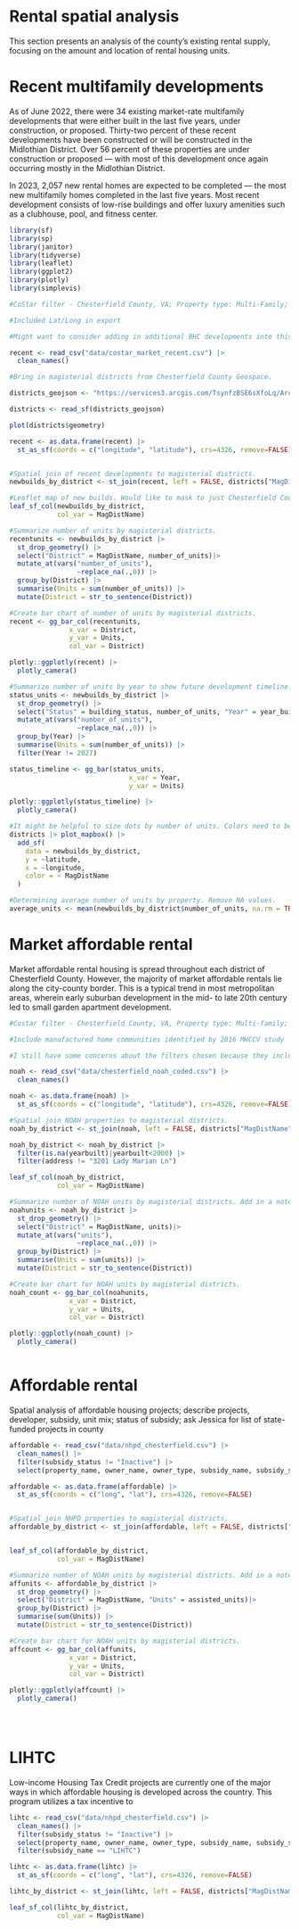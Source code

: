 # Rental spatial analysis

This section presents an analysis of the county’s existing rental supply, focusing on the amount and location of rental housing units. 

# Recent multifamily developments

As of June 2022, there were 34 existing market-rate multifamily developments that were either built in the last five years, under construction, or proposed. Thirty-two percent of these recent developments have been constructed or will be constructed in the Midlothian District. Over 56 percent of these properties are under construction or proposed --- with most of this development once again occurring mostly in the Midlothian District.

In 2023, 2,057 new rental homes are expected to be completed --- the most new multifamily homes completed in the last five years. Most recent development consists of low-rise buildings and offer luxury amenities such as a clubhouse, pool, and fitness center.


```r

library(sf)
library(sp)
library(janitor)
library(tidyverse)
library(leaflet)
library(ggplot2)
library(plotly)
library(simplevis)

```

```r

#CoStar filter - Chesterfield County, VA; Property type: Multi-Family; Construction status: Existing, Proposed, Under Construction; Year Built Min: 2017

#Included Lat/Long in export

#Might want to consider adding in additional BHC developments into this list of properties. Winchester Forest (160 units), Colbrook (152 units), and Horner Run (49 units). Swift Creek Station should be condensed into a single entry? Different buildings of different stories but same development. I emailed Jessica for information about this development. Would be nice to have that information included. Should probably email Lee about those BHC projects and get addresses and expected year built.

recent <- read_csv("data/costar_market_recent.csv") |> 
  clean_names()

#Bring in magisterial districts from Chesterfield County Geospace.

districts_geojson <- "https://services3.arcgis.com/TsynfzBSE6sXfoLq/ArcGIS/rest/services/Administrative/FeatureServer/9/query?outFields=*&where=1%3D1&f=geojson"

districts <- read_sf(districts_geojson)

plot(districts$geometry)

recent <- as.data.frame(recent) |> 
  st_as_sf(coords = c("longitude", "latitude"), crs=4326, remove=FALSE)


#Spatial join of recent developments to magisterial districts.
newbuilds_by_district <- st_join(recent, left = FALSE, districts["MagDistName"])

#Leaflet map of new builds. Would like to mask to just Chesterfield County.
leaf_sf_col(newbuilds_by_district,
            col_var = MagDistName)

#Summarize number of units by magisterial districts.
recentunits <- newbuilds_by_district |> 
  st_drop_geometry() |> 
  select("District" = MagDistName, number_of_units)|> 
  mutate_at(vars("number_of_units"),
                 ~replace_na(.,0)) |> 
  group_by(District) |> 
  summarise(Units = sum(number_of_units)) |> 
  mutate(District = str_to_sentence(District))

#Create bar chart of number of units by magisterial districts.
recent <- gg_bar_col(recentunits,
               x_var = District,
               y_var = Units,
               col_var = District)

plotly::ggplotly(recent) |> 
  plotly_camera()

#Summarize number of units by year to show future development timeline.
status_units <- newbuilds_by_district |> 
  st_drop_geometry() |> 
  select("Status" = building_status, number_of_units, "Year" = year_built)|> 
  mutate_at(vars("number_of_units"),
                 ~replace_na(.,0)) |> 
  group_by(Year) |> 
  summarise(Units = sum(number_of_units)) |> 
  filter(Year != 2027)

status_timeline <- gg_bar(status_units,
                              x_var = Year,
                              y_var = Units)

plotly::ggplotly(status_timeline) |> 
  plotly_camera()

#It might be helpful to size dots by number of units. Colors need to be changed to be more visible. 
districts |> plot_mapbox() |> 
  add_sf(
    data = newbuilds_by_district,
    y = ~latitude,
    x = ~longitude,
    color = ~ MagDistName
  )

#Determining average number of units by property. Remove NA values.
average_units <- mean(newbuilds_by_district$number_of_units, na.rm = TRUE)


```

# Market affordable rental

Market affordable rental housing is spread throughout each district of Chesterfield County. However, the majority of market affordable rentals lie along the city-county border. This is a typical trend in most metropolitan areas, wherein early suburban development in the mid- to late 20th century led to small garden apartment development.




```r

#Costar filter - Chesterfield County, VA, Property type: Multi-family; Construction status: Existing; Rent Type: Market; Class: B or C; CoStar Building Rating: three or fewer stars

#Include manufactured home communities identified by 2016 MHCCV study

#I still have some concerns about the filters chosen because they include some newer builds like Colony Village II. I think there should be an additional filter for year built. I would want to exclude anything built after 1999. I would also remove 3201 Lady Marian Ln which is an over 4,000 SF single-family home. These changes would need to be reflected in previous Part 1 section on NOAH. 

noah <- read_csv("data/chesterfield_noah_coded.csv") |> 
  clean_names()

noah <- as.data.frame(noah) |> 
  st_as_sf(coords = c("longitude", "latitude"), crs=4326, remove=FALSE)

#Spatial join NOAH properties to magisterial districts.
noah_by_district <- st_join(noah, left = FALSE, districts["MagDistName"])

noah_by_district <- noah_by_district |> 
  filter(is.na(yearbuilt)|yearbuilt<2000) |> 
  filter(address != "3201 Lady Marian Ln")

leaf_sf_col(noah_by_district,
            col_var = MagDistName)

#Summarize number of NOAH units by magisterial districts. Add in a note about NA values
noahunits <- noah_by_district |> 
  st_drop_geometry() |> 
  select("District" = MagDistName, units)|> 
  mutate_at(vars("units"),
                 ~replace_na(.,0)) |> 
  group_by(District) |> 
  summarise(Units = sum(units)) |> 
  mutate(District = str_to_sentence(District))

#Create bar chart for NOAH units by magisterial districts.
noah_count <- gg_bar_col(noahunits,
               x_var = District,
               y_var = Units,
               col_var = District)

plotly::ggplotly(noah_count) |> 
  plotly_camera()



```

# Affordable rental

Spatial analysis of affordable housing projects; describe projects, developer, subsidy, unit mix; status of subsidy; ask Jessica for list of state-funded projects in county


```r

affordable <- read_csv("data/nhpd_chesterfield.csv") |> 
  clean_names() |> 
  filter(subsidy_status != "Inactive") |> 
  select(property_name, owner_name, owner_type, subsidy_name, subsidy_subname, assisted_units, known_total_units, lat, long, street_address)

affordable <- as.data.frame(affordable) |> 
  st_as_sf(coords = c("long", "lat"), crs=4326, remove=FALSE)


#Spatial join NHPD properties to magisterial districts.
affordable_by_district <- st_join(affordable, left = FALSE, districts["MagDistName"])


leaf_sf_col(affordable_by_district,
            col_var = MagDistName)

#Summarize number of NOAH units by magisterial districts. Add in a note about NA values
affunits <- affordable_by_district |> 
  st_drop_geometry() |> 
  select("District" = MagDistName, "Units" = assisted_units)|> 
  group_by(District) |> 
  summarise(sum(Units)) |> 
  mutate(District = str_to_sentence(District))

#Create bar chart for NOAH units by magisterial districts.
affcount <- gg_bar_col(affunits,
               x_var = District,
               y_var = Units,
               col_var = District)

plotly::ggplotly(affcount) |> 
  plotly_camera()





```

# LIHTC

Low-income Housing Tax Credit projects are currently one of the major ways in which affordable housing is developed across the country. This program utilizes a tax incentive to 

```r

lihtc <- read_csv("data/nhpd_chesterfield.csv") |> 
  clean_names() |> 
  filter(subsidy_status != "Inactive") |> 
  select(property_name, owner_name, owner_type, subsidy_name, subsidy_subname, assisted_units, known_total_units, lat, long, street_address) |> 
  filter(subsidy_name == "LIHTC")

lihtc <- as.data.frame(lihtc) |> 
  st_as_sf(coords = c("long", "lat"), crs=4326, remove=FALSE)

lihtc_by_district <- st_join(lihtc, left = FALSE, districts["MagDistName"])

leaf_sf_col(lihtc_by_district,
            col_var = MagDistName)

```